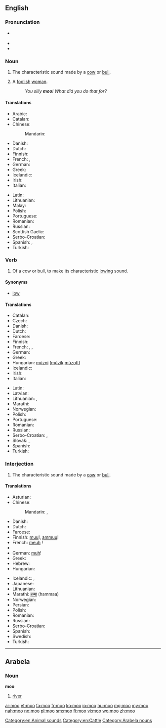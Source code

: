 {{also|möö|MOO|Moʻo|moʻo}}
==English==

===Pronunciation===
* {{a|UK|US}} {{IPA|/muː/}}
* {{rhymes|uː}}
* {{homophones|lang=en|mu}}
{{examples-right|examples={{audio|Mudchute cow 1.ogg|the sound of a cow's "moo"}}}}

===Noun===
{{en-noun}}

# {{onomatopoeia}} The characteristic sound made by a [[cow]] or [[bull]].
# {{UK|slang|mildly|_|derogatory}} A [[foolish]] [[woman]].
#: ''You silly '''moo'''! What did you do that for?''

====Translations====
{{trans-top|characteristic sound made by a cow or bull}}
* Arabic: {{t-|ar|جوار|m|tr=jiwaar}}
* Catalan: {{t-|ca|mugit|m}}
* Chinese:
*: Mandarin: {{t-|cmn|哞|tr=mōu|sc=Hani}}
* Danish: {{t+|da|muh}}
* Dutch: {{t-|nl|boe}}
* Finnish: {{t+|fi|ammunta}}
* French: {{t+|fr|meuglement|m}}, {{t+|fr|beuglement|m}}
* German: {{t-|de|Muh|n}}
* Greek: {{t-|el|μουγκανητό|n|tr=mougkanitó|sc=Grek}}
* Icelandic: {{t-|is|baul|n}}
* Irish: {{t-|ga|géim|f}}
* Italian: {{t-|it|muggito|m}}
{{trans-mid}}
* Latin: {{t-|la|mugitus}}
* Lithuanian: {{t-|lt|mūkimas|m}}
* Malay: {{t-|ms|tenguh}}
* Polish: {{t+|pl|muczenie|n}}
* Portuguese: {{t+|pt|mugido}}
* Romanian: {{t-|ro|muget|n}}
* Russian: {{t+|ru|мычание|n|tr=myčánije}}
* Scottish Gaelic: {{t-|gd|mò}}
* Serbo-Croatian: {{t-|sh|мукање|n|tr=mukanje|sc=Cyrl}}
* Spanish: {{t-|es|mugido}}, {{t+|es|mu|m}}
* Turkish: {{t-|tr|mö}}
{{trans-bottom}}

===Verb===
{{en-verb}}

# {{intransitive}} Of a cow or bull, to make its characteristic [[low#Etymology 2|lowing]] sound.

====Synonyms====
* [[low]]

====Translations====
{{trans-top|to make a lowing sound}}
* Catalan: {{t+|ca|mugir}}
* Czech: {{t-|cs|bučet}}
* Danish: {{t-|da|brøle}}
* Dutch: {{t+|nl|loeien}}
* Faroese: {{t-|fo|belja}}
* Finnish: {{t+|fi|ammua}}
* French: {{t+|fr|meugler}}, {{t+|fr|beugler}}, {{t+|fr|mugir}}
* German: {{t-|de|muhen}}
* Greek: {{t+|el|μουγκανίζω|tr=mougkanízo|sc=Grek}}
* Hungarian: [[múzni]] ([[múzik]] [[múzott]])
* Icelandic: {{t-|is|baula}}
* Irish: {{t-|ga|géim}}
* Italian: {{t-|it|muggire}}
{{trans-mid}}
* Latin: {{t-|la|mugio}}
* Latvian: {{t-|lv|maut}}
* Lithuanian: {{t-|lt|mūkti|f}}, {{t-|lt|mykti}}
* Marathi: {{t-|mr|हंबरण|tr=humbarna|sc=Deva}}
* Norwegian: {{t-|no|raute}}
* Polish: {{t-|pl|muczeć}}
* Portuguese: {{t+|pt|mugir}}
* Romanian: {{t+|ro|mugi}}
* Russian: {{t+|ru|мычать|tr=myčátʹ|sc=Cyrl}}
* Serbo-Croatian: {{t-|sh|мукати|sc=Cyrl}}, {{t-|sh|mukati}}
* Slovak: {{t-|sk|mučať}}, {{t-|sk|bučeť}}
* Spanish: {{t-|es|mugir}}
* Turkish: {{t-|tr|mölemek}}
{{trans-bottom}}

===Interjection===
{{en-interj}}

# The characteristic sound made by a [[cow]] or [[bull]].

====Translations====
{{trans-top|sound made by a cow or bull}}
* Asturian: {{t-|ast|mu}}
* Chinese:
*: Mandarin: {{t-|cmn|哞|tr=mōu|sc=Hani}}, {{t|cmn|哞哞|tr=mōumōu jiào|alt=哞哞叫|sc=Hani}}
* Danish: {{t+|da|muh}}
* Dutch: {{t-|nl|boe}}
* Faroese: {{t-|fo|mø}}
* Finnish: [[muu]]!, [[ammuu]]!
* French: [[meuh]]&nbsp;!
* {{trreq|Georgian}}
* German: [[muh]]!
* Greek: {{t+|el|μου|tr=mou|sc=Grek}} {{qualifier|usually with a prolonged ου}}
* Hebrew: {{t+|he|מו|m|sc=Hebr}}
* Hungarian: {{t-|hu|mú}}
{{trans-mid}}
* Icelandic: {{t-|is|mu}}, {{t-|is|mö}}
* Japanese: {{t-|ja|モー|tr=mō|sc=Jpan}}
* Lithuanian: {{t-|lt|mū}}
* Marathi: [[हम्मा]] (hammaa)
* Norwegian: {{t+|no|mø}}
* Persian: {{t+|fa|ما|tr=mâ|sc=fa-Arab}}
* Polish: {{t+|pl|mu}}
* Romanian: {{t-|ro|mu}}
* Russian: {{t+|ru|му|tr=mu}}
* Serbo-Croatian: {{t-|sh|му|tr=mu|sc=Cyrl}}
* Spanish: {{t+|es|mu}}
* Swedish: {{t+|sv|mu}}
* Turkish: {{t-|tr|mö}}
{{trans-bottom}}

[[Category:en:Animal sounds]]
[[Category:en:Cattle]]

----

==Arabela==

===Noun===
'''moo'''

# [[river]]

[[Category:Arabela nouns]]

[[ar:moo]]
[[et:moo]]
[[fa:moo]]
[[fr:moo]]
[[ko:moo]]
[[io:moo]]
[[hu:moo]]
[[mg:moo]]
[[my:moo]]
[[nah:moo]]
[[no:moo]]
[[pl:moo]]
[[sm:moo]]
[[fi:moo]]
[[vi:moo]]
[[wo:moo]]
[[zh:moo]]